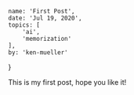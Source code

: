 	name: 'First Post',
	date: 'Jul 19, 2020',
	topics: [
		'ai',
		'memorization'
	],
	by: 'ken-mueller'
}

This is my first post, hope you like it!
